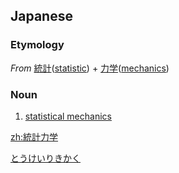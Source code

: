 ==Japanese==
{{ja-kanjitab|とう|けい|りき|がく|yomi=o}}

===Etymology===
''From'' [[統計]]([[statistic]]) + [[力学]]([[mechanics]])

===Noun===
{{ja-noun|とうけいりきがく}}

# {{lb|ja|physics}} [[statistical mechanics]]

[[Category:ja:Physics|とうけいりきかく]]

[[zh:統計力学]]